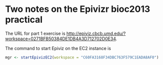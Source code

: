 <!--
%\VignetteEngine{knitr::knitr}
%\VignetteIndexEntry{Epivizr bioc2013 practical notes}
-->

Two notes on the Epivizr bioc2013 practical
===================================================================

The URL for part 1 exercise is [http://epiviz.cbcb.umd.edu/?workspace=0271BFB50384DE1DB4A3D712702D0E34](`http://epiviz.cbcb.umd.edu/?workspace=0271BFB50384DE1DB4A3D712702D0E34`).

The command to start Epiviz on the EC2 instance is

```r
mgr <- startEpivizEC2(workspace = "C60FA3168F34DBC763F579C1EADA8AF0")
```